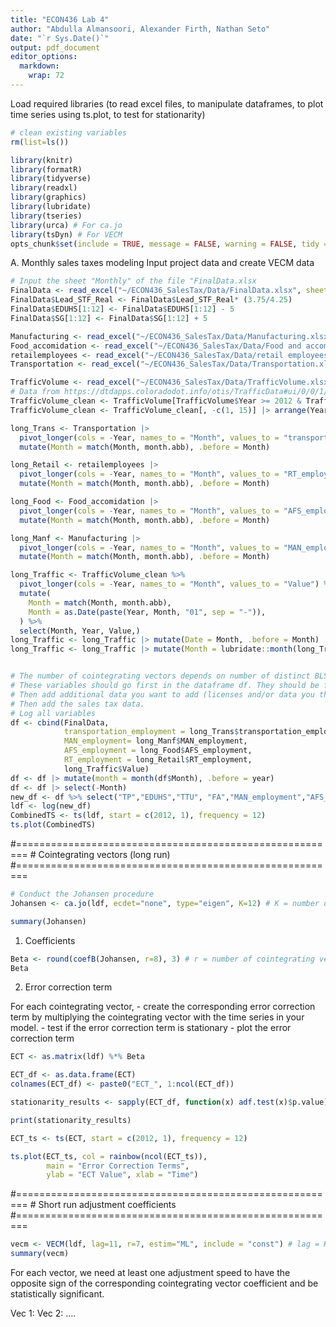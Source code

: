 ```yaml
---
title: "ECON436 Lab 4"
author: "Abdulla Almansoori, Alexander Firth, Nathan Seto"
date: "`r Sys.Date()`"
output: pdf_document
editor_options: 
  markdown: 
    wrap: 72
---
```


Load required libraries (to read excel files, to manipulate dataframes, to plot time series using ts.plot, to test for stationarity)

```r

# clean existing variables
rm(list=ls())

library(knitr)
library(formatR)
library(tidyverse)
library(readxl)
library(graphics)
library(lubridate)
library(tseries)
library(urca) # For ca.jo
library(tsDyn) # For VECM
opts_chunk$set(include = TRUE, message = FALSE, warning = FALSE, tidy = TRUE)
```


A. Monthly sales taxes modeling
Input project data and create VECM data

```r
# Input the sheet "Monthly" of the file "FinalData.xlsx
FinalData <- read_excel("~/ECON436_SalesTax/Data/FinalData.xlsx", sheet = 1)
FinalData$Lead_STF_Real <- FinalData$Lead_STF_Real* (3.75/4.25)
FinalData$EDUHS[1:12] <- FinalData$EDUHS[1:12] - 5
FinalData$SG[1:12] <- FinalData$SG[1:12] + 5

Manufacturing <- read_excel("~/ECON436_SalesTax/Data/Manufacturing.xlsx")
Food_accomidation <- read_excel("~/ECON436_SalesTax/Data/Food and accomidation.xlsx")
retailemployees <- read_excel("~/ECON436_SalesTax/Data/retail employees.xlsx")
Transportation <- read_excel("~/ECON436_SalesTax/Data/Transportation.xlsx")

TrafficVolume <- read_excel("~/ECON436_SalesTax/Data/TrafficVolume.xlsx") 
# Data from https://dtdapps.coloradodot.info/otis/TrafficData#ui/0/0/1/station/000127/criteria/27425//false/true/
TrafficVolume_clean <- TrafficVolume[TrafficVolume$Year >= 2012 & TrafficVolume$Year <= 2024, ]
TrafficVolume_clean <- TrafficVolume_clean[, -c(1, 15)] |> arrange(Year)

long_Trans <- Transportation |> 
  pivot_longer(cols = -Year, names_to = "Month", values_to = "transportation_employment") |> 
  mutate(Month = match(Month, month.abb), .before = Month)

long_Retail <- retailemployees |> 
  pivot_longer(cols = -Year, names_to = "Month", values_to = "RT_employment") |> 
  mutate(Month = match(Month, month.abb), .before = Month)

long_Food <- Food_accomidation |> 
  pivot_longer(cols = -Year, names_to = "Month", values_to = "AFS_employment") |> 
  mutate(Month = match(Month, month.abb), .before = Month)

long_Manf <- Manufacturing |> 
  pivot_longer(cols = -Year, names_to = "Month", values_to = "MAN_employment") |> 
  mutate(Month = match(Month, month.abb), .before = Month)

long_Traffic <- TrafficVolume_clean %>%
  pivot_longer(cols = -Year, names_to = "Month", values_to = "Value") %>%
  mutate(
    Month = match(Month, month.abb),
    Month = as.Date(paste(Year, Month, "01", sep = "-")),
  ) %>%
  select(Month, Year, Value,)
long_Traffic <- long_Traffic |> mutate(Date = Month, .before = Month)
long_Traffic <- long_Traffic |> mutate(Month = lubridate::month(long_Traffic$Date))


# The number of cointegrating vectors depends on number of distinct BLS categories that you think are determined by the economic conditions of Larimer county.
# These variables should go first in the dataframe df. They should be followed by the variables that are driven state or country-level conditions.
# Then add additional data you want to add (licenses and/or data you think is cointegrated with the sales tax data).
# Then add the sales tax data.
# Log all variables
df <- cbind(FinalData, 
            transportation_employment = long_Trans$transportation_employment, 
            MAN_employment= long_Manf$MAN_employment, 
            AFS_employment = long_Food$AFS_employment, 
            RT_employment = long_Retail$RT_employment,
            long_Traffic$Value)
df <- df |> mutate(month = month(df$Month), .before = year)
df <- df |> select(-Month)
new_df <- df %>% select("TP","EDUHS","TTU", "FA","MAN_employment","AFS_employment","RT_employment","long_Traffic$Value" )
ldf <- log(new_df)
CombinedTS <- ts(ldf, start = c(2012, 1), frequency = 12)
ts.plot(CombinedTS)
```


#========================================================
# Cointegrating vectors (long run)
#========================================================

```r
# Conduct the Johansen procedure
Johansen <- ca.jo(ldf, ecdet="none", type="eigen", K=12) # K = number of periods in a year (4 if quarterly data, 12 if monthly data)

summary(Johansen)
```

1. Coefficients
```r
Beta <- round(coefB(Johansen, r=8), 3) # r = number of cointegrating vectors
Beta
```


2. Error correction term

For each cointegrating vector, 
- create the corresponding error correction term by multiplying the cointegrating vector with the time series in your model.
- test if the error correction term is stationary
- plot the error correction term

```r
ECT <- as.matrix(ldf) %*% Beta

ECT_df <- as.data.frame(ECT)
colnames(ECT_df) <- paste0("ECT_", 1:ncol(ECT_df))

stationarity_results <- sapply(ECT_df, function(x) adf.test(x)$p.value)

print(stationarity_results)

ECT_ts <- ts(ECT, start = c(2012, 1), frequency = 12) 

ts.plot(ECT_ts, col = rainbow(ncol(ECT_ts)), 
        main = "Error Correction Terms",
        ylab = "ECT Value", xlab = "Time")

```

#========================================================
# Short run adjustment coefficients
#========================================================

```r
vecm <- VECM(ldf, lag=11, r=7, estim="ML", include = "const") # lag = K-1
summary(vecm)
```

For each vector, we need at least one adjustment speed to have the opposite sign of the corresponding cointegrating vector coefficient and be statistically significant.

Vec 1: 
Vec 2:
....

